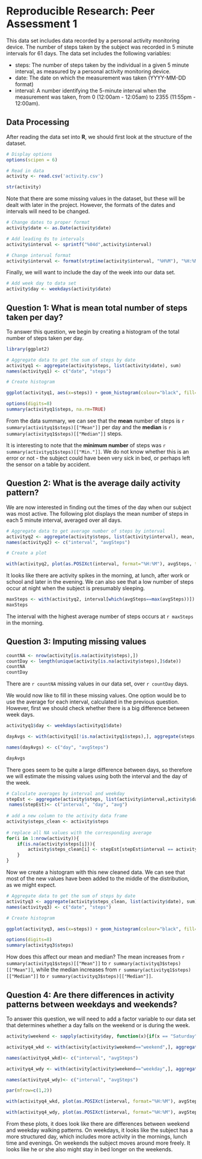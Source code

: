 Reproducible Research: Peer Assessment 1
========================================================



This data set includes data recorded by a personal activity monitoring device. The number of steps taken by the subject was recorded in 5 minute intervals for 61 days. The data set includes the following variables:

* steps: The number of steps taken by the individual in a given 5 minute interval, as measured by a personal activity monitoring device.
* date: The date on which the measurement was taken (YYYY-MM-DD format)
* interval: A number identifying the 5-minute interval when the measurement was taken, from 0 (12:00am - 12:05am) to 2355 (11:55pm - 12:00am).

## Data Processing

After reading the data set into **R**, we should first look at the structure of the dataset.


```r

# Display options
options(scipen = 6) 

# Read in data
activity <- read.csv('activity.csv')

str(activity)

```


Note that there are some missing values in the dataset, but these will be dealt with later in the project. However, the formats of the dates and intervals will need to be changed.


```r

# Change dates to proper format
activity$date <- as.Date(activity$date)

# Add leading 0s to intervals
activity$interval <- sprintf("%04d",activity$interval)

# Change interval format
activity$interval <- format(strptime(activity$interval, "%H%M"), "%H:%M")

```

Finally, we will want to include the day of the week into our data set. 

```r

# Add week day to data set
activity$day <- weekdays(activity$date)
```


## Question 1: What is mean total number of steps taken per day?

To answer this question, we begin by creating a histogram of the total number of steps taken per day. 

```r

library(ggplot2)

# Aggregate data to get the sum of steps by date
activityq1 <- aggregate(activity$steps, list(activity$date), sum)
names(activityq1) <- c("date", "steps")

# Create histogram

ggplot(activityq1, aes(x=steps)) + geom_histogram(colour="black", fill="lightblue3", binwidth=2000)+xlab("Total Steps per Day") + ylab("Number of Days") + ggtitle("Histogram of Number of Steps per Day")

```

```r
options(digits=8)
summary(activityq1$steps, na.rm=TRUE)
```

From the data summary, we can see that the **mean** number of steps is `r summary(activityq1$steps)[["Mean"]]` per day and the **median** is `r summary(activityq1$steps)[["Median"]]` steps.

It is interesting to note that the **minimum number** of steps was `r summary(activityq1$steps)[["Min."]]`. We do not know whether this is an error or not - the subject could have been very sick in bed, or perhaps left the sensor on a table by accident. 



## Question 2: What is the average daily activity pattern?

We are now interested in finding out the times of the day when our subject was most active. The following plot displays the mean number of steps in each 5 minute interval, averaged over all days.


```r
# Aggregate data to get average number of steps by interval
activityq2 <- aggregate(activity$steps, list(activity$interval), mean, na.rm=TRUE)
names(activityq2) <- c("interval", "avgSteps")

# Create a plot

with(activityq2, plot(as.POSIXct(interval, format="%H:%M"), avgSteps, type='l', main="Plot of average steps per 5-minute Interval", xlab="Interval", ylab="Average number of steps"))
```

It looks like there are activity spikes in the morning, at lunch, after work or school and later in the evening. We can also see that a low number of steps occur at night when the subject is presumably sleeping. 


```r
maxSteps <- with(activityq2, interval[which(avgSteps==max(avgSteps))])
maxSteps
```

The interval with the highest average number of steps occurs at `r maxSteps` in the morning. 


## Question 3: Imputing missing values


```r

countNA <- nrow(activity[is.na(activity$steps),])
countDay <- length(unique(activity[is.na(activity$steps),]$date))
countNA
countDay

```
 

There are `r countNA` missing values in our data set, over `r countDay` days.

We would now like to fill in these missing values. One option would be to use the average for each interval, calculated in the previous question. However, first we should check whether there is a big difference between week days.

```r
activityq1$day <- weekdays(activityq1$date)

dayAvgs <- with(activityq1[!is.na(activityq1$steps),], aggregate(steps, list(day), mean), na.rm=TRUE)

names(dayAvgs) <- c("day", "avgSteps")

dayAvgs
```

There goes seem to be quite a large difference between days, so therefore we will estimate the missing values using both the interval and the day of the week. 


```r

# Calculate averages by interval and weekday
stepEst <- aggregate(activity$steps, list(activity$interval,activity$day), mean, na.rm=TRUE)
 names(stepEst)<- c("interval", "day", "avg")
   
# add a new column to the activity data frame  
activity$steps_clean <- activity$steps  
  
# replace all NA values with the corresponding average
for(i in 1:nrow(activity)){
    if(is.na(activity$steps[i])){
    	activity$steps_clean[i] <- stepEst[stepEst$interval == activity$interval[i] & stepEst$day == activity$day[i],]$avg
	} 
}	

```


Now we create a histogram with this new cleaned data. We can see that most of the new values have been added to the middle of the distribution, as we might expect.

```r
# Aggregate data to get the sum of steps by date
activityq3 <- aggregate(activity$steps_clean, list(activity$date), sum)
names(activityq3) <- c("date", "steps")

# Create histogram

ggplot(activityq3, aes(x=steps)) + geom_histogram(colour="black", fill="goldenrod2", binwidth=2000)+xlab("Total Steps per Day") + ylab("Number of Days") + ggtitle("Histogram of Number of Steps per Day")

```



```r
options(digits=8)
summary(activityq3$steps)
```

How does this affect our mean and median? The mean increases from `r summary(activityq1$steps)[["Mean"]]` to `r summary(activityq3$steps)[["Mean"]]`, while the median increases from `r summary(activityq1$steps)[["Median"]]` to `r summary(activityq3$steps)[["Median"]]`. 


## Question 4: Are there differences in activity patterns between weekdays and weekends?

To answer this question, we will need to add a factor variable to our data set that determines whether a day falls on the weekend or is during the week.  

```r
activity$weekend <- sapply(activity$day, function(x){if(x == "Saturday" || x == "Sunday"){return("weekend")} else {return("weekday")}})  
```

```r


activityq4_wkd <- with(activity[activity$weekend=="weekend",], aggregate(steps_clean, list(interval), mean))

names(activityq4_wkd)<- c("interval", "avgSteps")

activityq4_wdy <- with(activity[activity$weekend=="weekday",], aggregate(steps_clean, list(interval), mean))

names(activityq4_wdy)<- c("interval", "avgSteps")

par(mfrow=c(1,2))

with(activityq4_wkd, plot(as.POSIXct(interval, format="%H:%M"), avgSteps, type='l', main="Plot of average steps per 5-minute Interval - Weekends", xlab="Interval", ylab="Average number of steps", col="lightblue3"))

with(activityq4_wdy, plot(as.POSIXct(interval, format="%H:%M"), avgSteps, type='l', main="Plot of average steps per 5-minute Interval - Weekdays", xlab="Interval", ylab="Average number of steps", col="lightblue3"))

```

From these plots, it does look like there are differences between weekend and weekday walking patterns. On weekdays, it looks like the subject has a more structured day, which includes more activity in the mornings, lunch time and evenings. On weekends the subject moves around more freely. It looks like he or she also might stay in bed longer on the weekends. 


